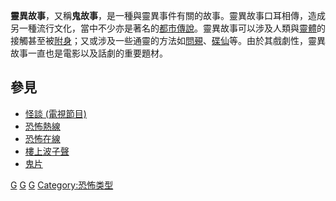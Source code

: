 {{redirect|鬼故事}}
{{About|漢語對於靈異故事的稱呼|日語對於靈異故事的稱呼|怪談 (日本)}}
{{unreferenced|time=2014-09-02T18:23:45+00:00}}
'''靈異故事'''，又稱'''鬼故事'''，是一種與靈異事件有關的故事。靈異故事口耳相傳，造成另一種流行文化，當中不少亦是著名的[[都市傳說|都市傳說]]。靈異故事可以涉及人類與[[精神|靈體]]的接觸甚至被[[附身|附身]]；又或涉及一些通靈的方法如[[問覡|問覡]]、[[碟仙|碟仙]]等。由於其戲劇性，靈異故事一直也是電影以及話劇的重要題材。

== 參見 ==
*[[怪談_(電視節目)|怪談 (電視節目)]]
*[[恐怖熱線|恐怖熱線]]
*[[恐怖在線|恐怖在線]]
*[[樓上波子聲|樓上波子聲]]
*[[鬼片|鬼片]]

{{Authority control}}{{鬼和民间鬼怪传说}}
[[Category:神秘學|G]]
[[Category:鬼|G]]
[[Category:傳說|G]]
[[Category:恐怖类型|Category:恐怖类型]]